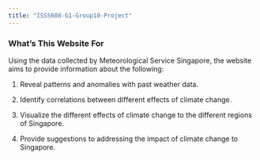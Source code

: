 ```yaml
---
title: "ISSS608-G1-Group10-Project"
---
```


### What's This Website For

Using the data collected by Meteorological Service Singapore, the website aims to provide information about the following: 

1.  Reveal patterns and anomalies with past weather data.

2.  Identify correlations between different effects of climate change.

3.  Visualize the different effects of climate change to the different regions of Singapore. 

4.  Provide suggestions to addressing the impact of climate change to Singapore.
